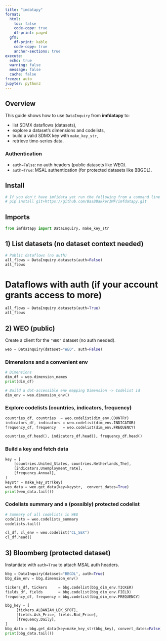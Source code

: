 ```yaml
---
title: "imdatapy"
format:
  html:
    toc: false
    code-copy: true
    df-print: paged
  gfm:
    df-print: kable
    code-copy: true
    anchor-sections: true
execute:
  echo: true
  warning: false
  message: false
  cache: false
freeze: auto
jupyter: python3
---
```




## Overview

This guide shows how to use `DataInquiry` from **imfdatapy** to:

- list SDMX dataflows (datasets),
- explore a dataset’s dimensions and codelists,
- build a valid SDMX key with `make_key_str`,
- retrieve time-series data.

### Authentication

- `auth=False`: no auth headers (public datasets like WEO).
- `auth=True`: MSAL authentication (for protected datasets like BBGDL).


## Install

```python
# If you don't have imfidata yet run the following from a command line
# pip install git+https://github.com/BasBBakkerIMF/imfdatapy.git
```

## Imports

```python
from imfdatapy import DataInquiry, make_key_str
```

## 1) List datasets (no dataset context needed)

```python
# Public dataflows (no auth)
all_flows = DataInquiry.datasets(auth=False)
all_flows
```


# Dataflows with auth (if your account grants access to more)
```python
all_flows = DataInquiry.datasets(auth=True)
all_flows
```

## 2) WEO (public)

Create a client for the `"WEO"` dataset (no auth needed).

```python
weo = DataInquiry(dataset="WEO", auth=False)
```

### Dimensions and a convenient env

```python
# Dimensions
dim_df = weo.dimension_names
print(dim_df)
```
```python
# Build a dot-accessible env mapping Dimension -> Codelist id
dim_env = weo.dimension_env()
```

### Explore codelists (countries, indicators, frequency)

```python
countries_df, countries  = weo.codelist(dim_env.COUNTRY)
indicators_df, indicators = weo.codelist(dim_env.INDICATOR)
frequency_df, frequency   = weo.codelist(dim_env.FREQUENCY)

countries_df.head(), indicators_df.head(), frequency_df.head()
```

### Build a key and fetch data

```python
key = [
    [countries.United_States, countries.Netherlands_The],
    [indicators.Unemployment_rate],
    [frequency.Annual],
]
keystr = make_key_str(key)
weo_data = weo.get_data(key=keystr,  convert_dates=True)
print(weo_data.tail())
```

### Codelists summary and a (possibly) protected codelist

```python
# Summary of all codelists in WEO
codelists = weo.codelists_summary
codelists.tail()
```

```python
cl_df, cl_env = weo.codelist("CL_SEX")
cl_df.head()
```

## 3) Bloomberg (protected dataset)

Instantiate with `auth=True` to attach MSAL auth headers.

```python
bbg = DataInquiry(dataset="BBGDL", auth=True)
bbg_dim_env = bbg.dimension_env()

tickers_df, tickers     = bbg.codelist(bbg_dim_env.TICKER)
fields_df, fields       = bbg.codelist(bbg_dim_env.FIELD)
frequency_df, frequency = bbg.codelist(bbg_dim_env.FREQUENCY)

bbg_key = [
     [tickers.ALBANIAN_LEK_SPOT],
     [fields.Ask_Price, fields.Bid_Price],
     [frequency.Daily],
]
bbg_data = bbg.get_data(key=make_key_str(bbg_key), convert_dates=False)
print(bbg_data.tail())
```



```
```

